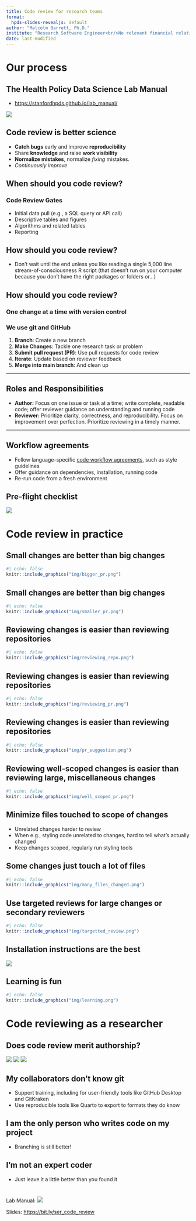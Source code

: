 ```yaml
---
title: Code review for research teams 
format:
  hpds-slides-revealjs: default
author: "Malcolm Barrett, Ph.D."
institute: "Research Software Engineer<br/>No relevant financial relationships to disclose<br/><https://bit.ly/ser_code_review>"
date: last-modified
---
```


# Our process

## The Health Policy Data Science Lab Manual

- <https://stanfordhpds.github.io/lab_manual/>

![](img/qrcode.png)

## Code review is better science

:::{.extra-large .incremental .normal-font-face}
- **Catch bugs** early and improve **reproducibility**
- Share **knowledge** and raise **work visibility**
- **Normalize mistakes**, normalize *fixing* mistakes.
- *Continuously improve*
:::

## When should you code review?

### Code Review Gates

:::{.extra-large .incremental}
- Initial data pull (e.g., a SQL query or API call)
- Descriptive tables and figures
- Algorithms and related tables
- Reporting
:::

## How should you code review? 

:::{.extra-large .incremental}
- Don't wait until the end unless you like reading a single 5,000 line stream-of-consciousness R script (that doesn't run on your computer because you don't have the right packages or folders or...)
:::

## How should you code review?
### One change at a time with version control
### We use git and GitHub

:::{.incremental}
1. **Branch**: Create a new branch
2. **Make Changes**: Tackle one research task or problem
3. **Submit pull request (PR)**: Use pull requests for code review
4. **Iterate**: Update based on reviewer feedback
5. **Merge into main branch**: And clean up
:::

---

## Roles and Responsibilities

:::{.large .normal-font-face}
- **Author:** Focus on one issue or task at a time; write complete, readable code; offer reviewer guidance on understanding and running code
- **Reviewer:** Prioritize clarity, correctness, and reproducibility. Focus on improvement over perfection. Prioritize reviewing in a timely manner.
:::

---

## Workflow agreements

:::{.extra-large .incremental}
- Follow language-specific [code workflow agreements](https://stanfordhpds.github.io/lab_manual/chapters/09-code-workflow-agreements.html), such as style guidelines
- Offer guidance on dependencies, installation, running code
- Re-run code from a fresh environment
:::

## Pre-flight checklist

![](img/pre-flight-checklist.png)

# Code review in practice 

## Small changes are better than big changes

```r
#| echo: false
knitr::include_graphics("img/bigger_pr.png")
```

## Small changes are better than big changes

```r
#| echo: false
knitr::include_graphics("img/smaller_pr.png")
```

## Reviewing changes is easier than reviewing repositories

```r
#| echo: false
knitr::include_graphics("img/reviewing_repo.png")
```

## Reviewing changes is easier than reviewing repositories

```r
#| echo: false
knitr::include_graphics("img/reviewing_pr.png")
```

## Reviewing changes is easier than reviewing repositories

```r
#| echo: false
knitr::include_graphics("img/pr_suggestion.png")
```

## Reviewing well-scoped changes is easier than reviewing large, miscellaneous changes

```r
#| echo: false
knitr::include_graphics("img/well_scoped_pr.png")
```

## Minimize files touched to scope of changes

- Unrelated changes harder to review
- When e.g., styling code unrelated to changes, hard to tell what's actually changed
- Keep changes scoped, regularly run styling tools

## Some changes just touch a lot of files

```r
#| echo: false
knitr::include_graphics("img/many_files_changed.png")
```

## Use targeted reviews for large changes or secondary reviewers

```r
#| echo: false
knitr::include_graphics("img/targetted_review.png")
```

## Installation instructions are the best

![](img/deps_instructions.png){fig-align='center'}

## Learning is fun

```r
#| echo: false
knitr::include_graphics("img/learning.png")
```

# Code reviewing as a researcher

## Does code review merit authorship?

:::{.fragment}
![](img/ack1.png)
![](img/ack2.png)
![](img/ack3.png)
:::

## My collaborators don't know git

- Support training, including for user-friendly tools like GitHub Desktop and GitKraken
- Use reproducible tools like Quarto to export to formats they do know 

## I am the only person who writes code on my project

- Branching is still better! 

## I'm not an expert coder

- Just leave it a little better than you found it

# 
Lab Manual:
![](img/qrcode.png)

Slides: <https://bit.ly/ser_code_review>